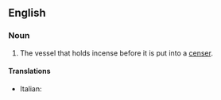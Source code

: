==English==

===Noun===
{{en-noun|sg=[[incense]] [[boat]]}}

# The vessel that holds incense before it is put into a [[censer]].

====Translations====
{{trans-top}}
* Italian: {{t+|it|navicella|f}}
{{trans-mid}}
{{trans-bottom}}